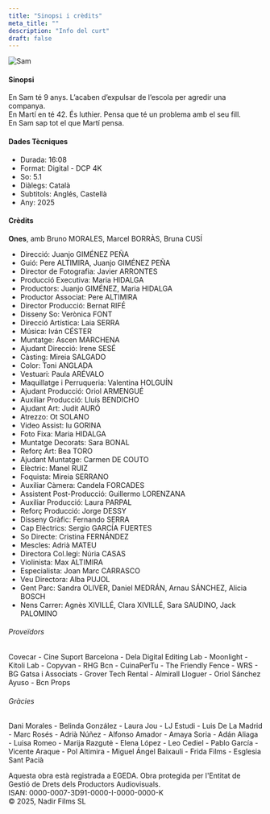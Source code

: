 ```yaml
---
title: "Sinopsi i crèdits"
meta_title: ""
description: "Info del curt"
draft: false
---
```

![Sam](/images/posts/post-1.jpg)

#### Sinopsi
En Sam té 9 anys. L’acaben d’expulsar de l’escola per agredir una companya.  
En Martí en té 42. És luthier. Pensa que té un problema amb el seu fill.  
En Sam sap tot el que Martí pensa.  
#### Dades Tècniques
- Durada: 16:08  
- Format: Digital - DCP 4K  
- So: 5.1
- Diàlegs: Català  
- Subtitols: Anglés, Castellà  
- Any: 2025
#### Crèdits
**Ones**, amb Bruno MORALES, Marcel BORRÀS, Bruna CUSÍ  

- Direcció: Juanjo GIMÉNEZ PEÑA
- Guió: Pere ALTIMIRA, Juanjo GIMÉNEZ PEÑA
- Director de Fotografia: Javier ARRONTES
- Producció Executiva: Maria HIDALGA
- Productors: Juanjo GIMÉNEZ, Maria HIDALGA
- Productor Associat: Pere ALTIMIRA
- Director Producció: Bernat RIFÉ
- Disseny So: Verònica FONT
- Direcció Artística: Laia SERRA
- Música: Iván CÉSTER
- Muntatge: Ascen MARCHENA
- Ajudant Direcció: Irene SESÉ
- Càsting: Mireia SALGADO
- Color: Toni ANGLADA
- Vestuari: Paula ARÉVALO
- Maquillatge i Perruqueria: Valentina HOLGUÍN
- Ajudant Producció: Oriol ARMENGUÉ
- Auxiliar Producció: Lluís BENDICHO
- Ajudant Art: Judit AURÓ
- Atrezzo: Ot SOLANO
- Video Assist: Iu GORINA
- Foto Fixa: Maria HIDALGA
- Muntatge Decorats: Sara BONAL
- Reforç Art: Bea TORO
- Ajudant Muntatge: Carmen DE COUTO
- Elèctric: Manel RUIZ
- Foquista: Mireia SERRANO
- Auxiliar Càmera: Candela FORCADES
- Assistent Post-Producció: Guillermo LORENZANA
- Auxiliar Producció: Laura PARPAL
- Reforç Producció: Jorge DESSY
- Disseny Gràfic: Fernando SERRA
- Cap Elèctrics: Sergio GARCÍA FUERTES
- So Directe: Cristina FERNÁNDEZ
- Mescles: Adrià MATEU
- Directora Col.legi: Núria CASAS
- Violinista: Max ALTIMIRA
- Especialista: Joan Marc CARRASCO
- Veu Directora: Alba PUJOL
- Gent Parc: Sandra OLIVER, Daniel MEDRÁN, Arnau SÁNCHEZ, Alicia BOSCH
- Nens Carrer: Agnès XIVILLÉ, Clara XIVILLÉ, Sara SAUDINO, Jack PALOMINO

###### Proveïdors
Covecar - Cine Suport Barcelona - Dela Digital Editing Lab - Moonlight - Kitoli Lab - Copyvan - RHG Bcn - CuinaPerTu - The Friendly Fence - WRS - BG Gatsa i Associats - Grover Tech Rental - Almirall Lloguer - Oriol Sánchez Ayuso - Bcn Props

###### Gràcies  
Dani Morales - Belinda González - Laura Jou - LJ Estudi - Luis De La Madrid - Marc Rosés - Adrià Núñez - Alfonso Amador - Amaya Soria - Adán Aliaga - Luisa Romeo - Marija Razgutė - Elena López - Leo Cediel - Pablo García - Vicente Araque - Pol Altimira - Miguel Ángel Baixauli - Frida Films - Esglesia Sant Pacià

Aquesta obra està registrada a EGEDA.
Obra protegida per l'Entitat de Gestió de Drets dels Productors Audiovisuals.  
ISAN: 0000-0007-3D91-0000-I-0000-0000-K  
© 2025, Nadir Films SL


